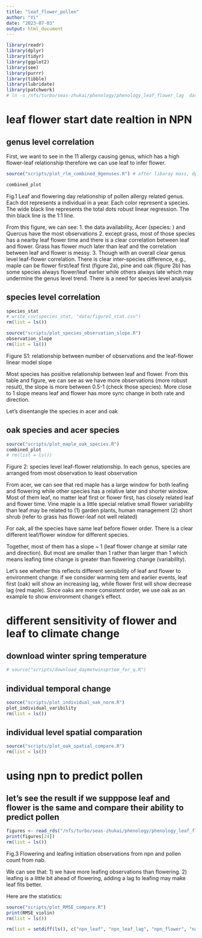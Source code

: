 ```yaml
---
title: "leaf_flower_pollen"
author: "Yi"
date: "2023-07-03"
output: html_document
---
```


```r
library(readr)
library(dplyr)
library(tidyr)
library(ggplot2)
library(see)
library(purrr)
library(tibble)
library(lubridate)
library(patchwork)
# ln -s /nfs/turbo/seas-zhukai/phenology/phenology_leaf_flower_lag  data
```

# leaf flower start date realtion in NPN 

## genus level correlation
First, we want to see in the 11 allergy causing genus, which has a high flower-leaf relationship therefore we can use leaf to infer flower.

```r
source("scripts/plot_rlm_combined_8genuses.R") # after libaray mass, dplyr::select is masked
```

```r
combined_plot
```

Fig.1 Leaf and flowering day relationship of pollen allergy related genus. Each dot represents a individual in a year. Each color represent a species. The wide black line represents the total dots robust linear regression. The thin black line is the 1:1 line.

From this figure, we can see:
1. the data availability, Acer (species: ) and Quercus have the most observations
2. except grass, most of those species has a nearby leaf flower time and there is a clear correlation between leaf and flower. Grass has flower much later than leaf and the correlation between leaf and flower is messy.
3. Though with an overall clear genus level leaf-flower correlation. There is clear inter-species difference, e.g., maple can be flower first/leaf first (figure 2a), pine and oak (figure 2b) has some species always flower/leaf earlier while others always late which may undermine the genus level trend. There is a need for species level analysis

## species level correlation
```r
species_stat
# write_csv(species_stat, "data/figure1_stat.csv")
rm(list = ls())
```

```r
source("scripts/plot_species_observation_slope.R") 
observation_slope
rm(list = ls())
```

Figure S1: relationship between number of observations and the leaf-flower linear model slope


Most species has positive relationship between leaf and flower. From this table and figure, we can see as we have more observations (more robust result), the slope is more between 0.5-1 (check those species). More close to 1 slope means leaf and flower has more sync change in both rate and direction. 


Let's disentangle the species in acer and oak

## oak species and acer species
```r
source("scripts/plot_maple_oak_species.R") 
combined_plot
# rm(list = ls())
```

Figure 2: species level leaf-flower relationship. In each genus, species are arranged from most observation to least observation


From acer, we can see that red maple has a large window for both leafing and flowering while other species has a relative later and shorter window. Most of them leaf, no matter leaf first or flower first, has closely related leaf and flower time. Vine maple is a little special relative small flower variability than leaf may be related to (1) garden plants, human management (2) short shrub (refer to grass has flower-leaf not well related)

For oak, all the species have same leaf before flower order.  There is a clear different leaf/flower window for different species.

Together, most of them has a slope ~ 1 (leaf flower change at similar rate and direction). But most are smaller than 1 rather than larger than 1 which means leafing time change is greater than flowering change (variability). 

Let's see whether this reflects different sensibility of leaf and flower to environment change: if we consider warming tem and earlier events, leaf first (oak) will show an increasing lag, while flower first will show decrease lag (red maple). Since oaks are more consistent order, we use oak as an example to show environment change's effect.


# different sensitivity of flower and leaf to climate change

## download winter spring temperature
```r
# source("scripts/download_daymetwinsprtem_for_q.R")
```

## individual temporal change
```r
source("scripts/plot_individual_oak_norm.R")
plot_individual_varibility
rm(list = ls())
```



## individual level spatial comparation
```r
source("scripts/plot_oak_spatial_compare.R")
rm(list = ls())
```

# using npn to predict pollen

## let's see the result if we supppose leaf and flower is the same and compare their ability to predict pollen
```r
figures <- read_rds("/nfs/turbo/seas-zhukai/phenology/phenology_leaf_flower_lag/RMSE_Smooth_Quercus_leafflowerpollen.rds")
print(figures[24])
rm(list = ls())
```
Fig.3 Flowering and leafing initiation observations from npn and pollen count from nab.

We can see that: 1) we have more leafing observations than flowering. 2) leafing is a little bit ahead of flowering, adding a lag to leafing may make leaf fits better.

Here are the statistics:

```r
source("scripts/plot_RMSE_compare.R")
print(RMSE_violin)
rm(list = ls())
```

```r
rm(list = setdiff(ls(), c("npn_leaf", "npn_leaf_lag", "npn_flower", "nab")))
```

